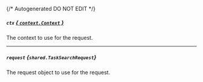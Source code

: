 {/* Autogenerated DO NOT EDIT  */}

##### `ctx` [*{ `context.Context` }*](https://pkg.go.dev/context#Context)
The context to use for the request.

---
##### `request` *{`shared.TaskSearchRequest`}*
The request object to use for the request.
<Collapsible openLabel={Labels.showProperties} closeLabel={Labels.hideProperties}>
    <TaskSearchRequest/>
</Collapsible>


